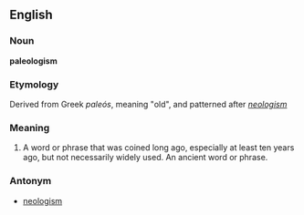 ==English==

===Noun===
'''paleologism'''

===Etymology===

Derived from Greek ''paleós'', meaning "old", and patterned after ''[[neologism]]''

===Meaning===
#A word or phrase that was coined long ago, especially at least ten years ago, but not necessarily widely used.  An ancient word or phrase.

===Antonym===
*[[neologism]]